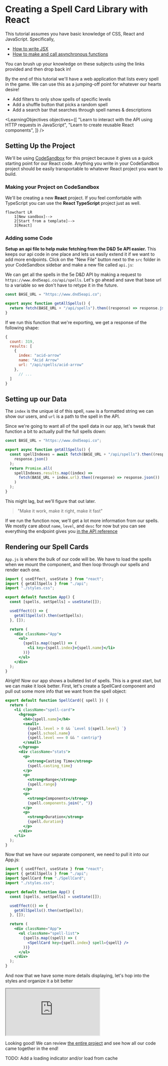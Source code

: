 
# Creating a Spell Card Library with React

This tutorial assumes you have basic knowledge of CSS, React and JavaScript. Specifically,

- [How to write JSX](https://react.dev/learn/writing-markup-with-jsx)
- [How to make and call asynchronous functions](https://javascript.info/async-await)

You can brush up your knowledge on these subjects using the links provided and then drop back in!

By the end of this tutorial we'll have a web application that lists every spell in the game. We can use this as a jumping-off point for whatever our hearts desire!

- Add filters to only show spells of specific levels
- Add a shuffle button that picks a random spell
- Add a search bar that searches through spell names & descriptions

<LearningObjectives
  objectives={[
    "Learn to interact with the API using HTTP requests in JavaScript",
    "Learn to create reusable React components",
  ]}
/>

## Setting Up the Project

We'll be using [CodeSandbox](codesandbox.io) for this project because it gives us a quick starting point for our React code. Anything you write in your CodeSandbox project should be easily transportable to whatever React project you want to build.

### Making your Project on CodeSandbox

We'll be creating a new **React** project. If you feel comfortable with TypeScript you can use the **React TypeScript** project just as well.

```mermaid
flowchart LR
    1[New sandbox]-->
    2[Start from a template]-->
    3[React]
```

### Adding some Code

**Setup an api file to help make fetching from the D&D 5e API easier.** This keeps our api code in one place and lets us easily extend it if we want to add more endpoints. Click on the "New File" button next to the `src` folder in your CodeSandbox sidebar and make a new file called `api.js`:

We can get all the spells in the 5e D&D API by making a request to `https://www.dnd5eapi.co/api/spells`. Let's go ahead and save that base url to a variable so we don't have to retype it in the future.

```js title="/src/api.js"
const BASE_URL = "https://www.dnd5eapi.co";

export async function getAllSpells() {
  return fetch(BASE_URL + "/api/spells").then((response) => response.json());
}
```

If we run this function that we're exporting, we get a response of the following shape:

```js
{
  count: 319,
  results: [
    {
      index: "acid-arrow"
      name: "Acid Arrow"
      url: "/api/spells/acid-arrow"
    },
      // ...
  ]
}
```

## Setting up our Data

The `index` is the unique id of this spell, `name` is a formatted string we can show our users, and `url` is a path to the spell in the API.

Since we're going to want all of the spell data in our app, let's tweak that function a bit to actually pull the full spells down:

```js title="/src/api.js"
const BASE_URL = "https://www.dnd5eapi.co";

export async function getAllSpells() {
  const spellIndexes = await fetch(BASE_URL + "/api/spells").then((response) =>
    response.json()
  );
  return Promise.all(
    spellIndexes.results.map((index) =>
      fetch(BASE_URL + index.url).then((response) => response.json())
    )
  );
}
```

This might lag, but we'll figure that out later.

> "Make it work, make it right, make it fast"

If we run the function now, we'll get a lot more information from our spells. We mostly care about `name`, `level`, and `desc` for now but you can see everything the endpoint gives you [in the API reference](/docs/api/get-a-spell-by-index)

## Rendering our Spell Cards

`App.js` is where the bulk of our code will be. We have to load the spells when we mount the component, and then loop through our spells and render each one.

```jsx title="/src/App.js"
import { useEffect, useState } from "react";
import { getAllSpells } from "./api";
import "./styles.css";

export default function App() {
  const [spells, setSpells] = useState([]);

  useEffect(() => {
    getAllSpells().then(setSpells);
  }, []);

  return (
    <div className="App">
      <ul>
        {spells.map((spell) => (
          <li key={spell.index}>{spell.name}</li>
        ))}
      </ul>
    </div>
  );
}
```

Alright! Now our app shows a bulleted list of spells. This is a great start, but we can make it look better. First, let's create a SpellCard component and pull out some more info that we want from the spell object:

```jsx title="/src/SpellCard.js"
export default function SpellCard({ spell }) {
  return (
    <li className="spell-card">
      <hgroup>
        <h4>{spell.name}</h4>
        <small>
          {spell.level > 0 && `Level ${spell.level} `}
          {spell.school.name}
          {spell.level === 0 && " cantrip"}
        </small>
      </hgroup>
      <div className="stats">
        <p>
          <strong>Casting Time</strong>
          {spell.casting_time}
        </p>
        <p>
          <strong>Range</strong>
          {spell.range}
        </p>
        <p>
          <strong>Components</strong>
          {spell.components.join(", ")}
        </p>
        <p>
          <strong>Duration</strong>
          {spell.duration}
        </p>
      </div>
    </li>
  );
}
```

Now that we have our separate component, we need to pull it into our App.js:

```jsx title="/src/App.js"
import { useEffect, useState } from "react";
import { getAllSpells } from "./api";
import SpellCard from "./SpellCard";
import "./styles.css";

export default function App() {
  const [spells, setSpells] = useState([]);

  useEffect(() => {
    getAllSpells().then(setSpells);
  }, []);

  return (
    <div className="App">
      <ul className="spell-list">
        {spells.map((spell) => (
          <SpellCard key={spell.index} spell={spell} />
        ))}
      </ul>
    </div>
  );
}
```

And now that we have some more details displaying, let's hop into the styles and organize it a bit better

<iframe
  src="https://codesandbox.io/embed/d-d-5e-spell-cards-jsvnct?fontsize=14&hidenavigation=1&module=%2Fsrc%2Fstyles.css&theme=dark&view=editor"
  style={{
    width: "100%",
    height: "500px",
    border: 0,
    borderRadius: "4px",
    overflow: "hidden",
  }}
  title="D&amp;D 5e Spell Cards"
  allow="accelerometer; ambient-light-sensor; camera; encrypted-media; geolocation; gyroscope; hid; microphone; midi; payment; usb; vr; xr-spatial-tracking"
  sandbox="allow-forms allow-modals allow-popups allow-presentation allow-same-origin allow-scripts"
></iframe>

Looking good! We can review [the entire project](https://codesandbox.io/s/d-d-5e-spell-cards-jsvnct) and see how all our code came together in the end!

TODO: Add a loading indicator and/or load from cache
